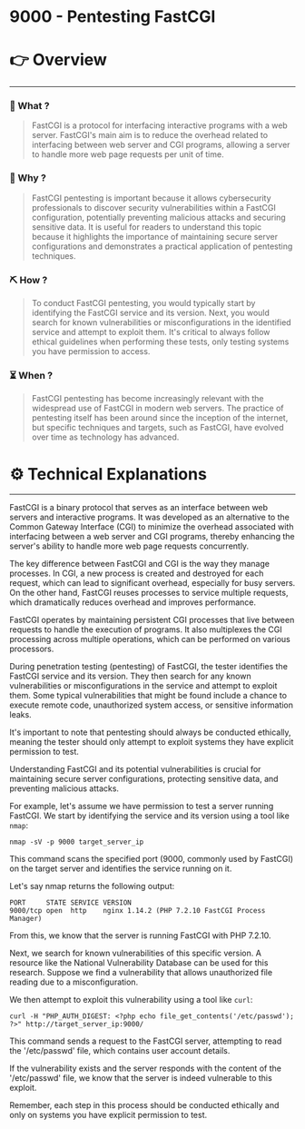 # 9000 - Pentesting FastCGI


# 👉 Overview

---

### 👀 What ?

> FastCGI is a protocol for interfacing interactive programs with a web server. FastCGI's main aim is to reduce the overhead related to interfacing between web server and CGI programs, allowing a server to handle more web page requests per unit of time.
> 

### 🧐 Why ?

> FastCGI pentesting is important because it allows cybersecurity professionals to discover security vulnerabilities within a FastCGI configuration, potentially preventing malicious attacks and securing sensitive data. It is useful for readers to understand this topic because it highlights the importance of maintaining secure server configurations and demonstrates a practical application of pentesting techniques.
> 

### ⛏️ How ?

> To conduct FastCGI pentesting, you would typically start by identifying the FastCGI service and its version. Next, you would search for known vulnerabilities or misconfigurations in the identified service and attempt to exploit them. It's critical to always follow ethical guidelines when performing these tests, only testing systems you have permission to access.
> 

### ⏳ When ?

> FastCGI pentesting has become increasingly relevant with the widespread use of FastCGI in modern web servers. The practice of pentesting itself has been around since the inception of the internet, but specific techniques and targets, such as FastCGI, have evolved over time as technology has advanced.
> 

# ⚙️ Technical Explanations

---

FastCGI is a binary protocol that serves as an interface between web servers and interactive programs. It was developed as an alternative to the Common Gateway Interface (CGI) to minimize the overhead associated with interfacing between a web server and CGI programs, thereby enhancing the server's ability to handle more web page requests concurrently.

The key difference between FastCGI and CGI is the way they manage processes. In CGI, a new process is created and destroyed for each request, which can lead to significant overhead, especially for busy servers. On the other hand, FastCGI reuses processes to service multiple requests, which dramatically reduces overhead and improves performance.

FastCGI operates by maintaining persistent CGI processes that live between requests to handle the execution of programs. It also multiplexes the CGI processing across multiple operations, which can be performed on various processors.

During penetration testing (pentesting) of FastCGI, the tester identifies the FastCGI service and its version. They then search for any known vulnerabilities or misconfigurations in the service and attempt to exploit them. Some typical vulnerabilities that might be found include a chance to execute remote code, unauthorized system access, or sensitive information leaks.

It's important to note that pentesting should always be conducted ethically, meaning the tester should only attempt to exploit systems they have explicit permission to test.

Understanding FastCGI and its potential vulnerabilities is crucial for maintaining secure server configurations, protecting sensitive data, and preventing malicious attacks.

For example, let's assume we have permission to test a server running FastCGI. We start by identifying the service and its version using a tool like `nmap`:

```
nmap -sV -p 9000 target_server_ip

```

This command scans the specified port (9000, commonly used by FastCGI) on the target server and identifies the service running on it.

Let's say nmap returns the following output:

```
PORT     STATE SERVICE VERSION
9000/tcp open  http    nginx 1.14.2 (PHP 7.2.10 FastCGI Process Manager)

```

From this, we know that the server is running FastCGI with PHP 7.2.10.

Next, we search for known vulnerabilities of this specific version. A resource like the National Vulnerability Database can be used for this research. Suppose we find a vulnerability that allows unauthorized file reading due to a misconfiguration.

We then attempt to exploit this vulnerability using a tool like `curl`:

```
curl -H "PHP_AUTH_DIGEST: <?php echo file_get_contents('/etc/passwd'); ?>" http://target_server_ip:9000/

```

This command sends a request to the FastCGI server, attempting to read the '/etc/passwd' file, which contains user account details.

If the vulnerability exists and the server responds with the content of the '/etc/passwd' file, we know that the server is indeed vulnerable to this exploit.

Remember, each step in this process should be conducted ethically and only on systems you have explicit permission to test.
